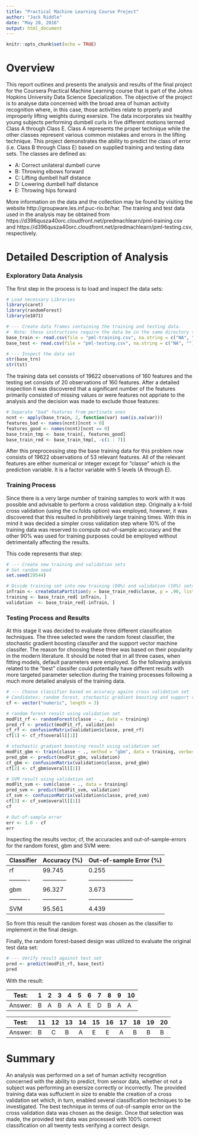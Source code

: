 ```yaml
---
title: "Practical Machine Learning Course Project"
author: "Jack Riddle"
date: "May 20, 2016"
output: html_document
---
```


```r
knitr::opts_chunk$set(echo = TRUE)
```

# Overview

This report outlines and presents the analysis and results of the final project for the Coursera Practical Machine Learning course that is part of the Johns Hopkins University Data Science Specialization. The objective of the project is to analyse data concerned with the broad area of human activity recognition where, in this case, those activities relate to prperly and improperly lifting weights during exersize. The data incorporates six healthy young subjects performing dumbell curls in five different motions termed Class A through Class E. Class A represents the proper technique while the other classes represent various common mistakes and errors in the lifting technique. This project demonstrates the ability to predict the class of error (i.e. Class B through Class E) based on supplied training and testing data sets. The classes are defined as:

* A: Correct unilateral dumbell curve
* B: Throwing elbows forward
* C: Lifting dumbell half distance
* D: Lowering dumbell half distance
* E: Throwing hips forward


More information on the data and the collection may be found by visiting the website http://groupware.les.inf.puc-rio.br/har. The training and test data used in the analysis may be obtained from https://d396qusza40orc.cloudfront.net/predmachlearn/pml-training.csv and https://d396qusza40orc.cloudfront.net/predmachlearn/pml-testing.csv, respectively.    



# Detailed Description of Analysis

### Exploratory Data Analysis

The first step in the process is to load and inspect the data sets:
```r
# Load necessary Libraries
library(caret)
library(randomForest)
library(e1071)

# --- Create data frames containing the training and testing data. 
#  Note: these instructions require the data be in the same directory this file
base_train <- read.csv(file = "pml-training.csv", na.string = c("NA", ""))
base_test <- read.csv(file = "pml-testing.csv", na.string = c("NA", ""))

# --- Inspect the data set
str(base_trn)
str(tst)
```

The training data set consists of 19622 observations of 160 features and the testing set consists of 20 observations of 160 features. After a detailed inspection it was discovered that a significant number of the features primarily consisted of missing values or were features not appriate to the analysis and the decision was made to exclude those features:
```r
# Separate "bad" features from pertinate ones 
ncnt <- apply(base_train, 2, function(var) sum(is.na(var)))
features_bad <- names(ncnt)[ncnt > 0]
features_good <- names(ncnt)[ncnt == 0]
base_train_tmp <- base_train[, features_good]
base_train_red <- base_train_tmp[, -c(1 : 7)]
```

After this preprocessing step the base training data for this problem now consists of 19622 observations of 53 relevant features. All of the relevant features are either numerical or integer except for "classe" which is the prediction variable. It is a factor variable with 5 levels (A through E).

### Training Process

Since there is a very large number of training samples to work with it was possible and advisable to perform a cross validation step. Originally a k-fold cross validation (using the cv.folds option) was employed, however, it was discovered that this resulted in prohibitively large training times. With this in mind it was decided a simpler cross validation step where 10% of the training data was reserved to compute out-of-sample accuracy and the other 90% was used for training purposes could be employed without detrimentally affecting the results. 

This code represents that step:
```r
# --- Create new training and validation sets
# Set random seed
set.seed(29544)

# Divide training set into new training (90%) and validation (10%) sets 
inTrain <- createDataPartition(y = base_train_red$classe, p = .90, list = FALSE)
training <- base_train_red[ inTrain, ]
validation  <- base_train_red[-inTrain, ]
```

### Testing Process and Results

At this stage it was decided to evaluate three different classification techniques. The three selected were the random forest classifier, the stochastic gradient boosting classifer and the support vector machine classifer. The reason for choosing these three was based on their popularity in the modern literature. It should be noted that in all three cases, when fitting models, default parameters were employed. So the following analysis related to the "best" classifer could potentially have different results with more targeted parameter selection during the training processes following a much more detailed analysis of the training data.  

```r
# --- Choose classifier based on accuracy agains cross validation set
# Candidates: random forest, stochastic gradient boosting and support vector machine
cf <- vector("numeric", length = 3)

# random forest result using validation set
modFit_rf <- randomForest(classe ~ ., data = training)
pred_rf <- predict(modFit_rf, validation)
cf_rf <- confusionMatrix(validation$classe, pred_rf)
cf[1] <- cf_rf$overall[[1]]

# stochastic gradient boosting result using validation set
modFit_gbm <- train(classe ~ ., method = "gbm", data = training, verbose = FALSE)
pred_gbm <- predict(modFit_gbm, validation)
cf_gbm <- confusionMatrix(validation$classe, pred_gbm)
cf[2] <- cf_gbm$overall[[1]]

# SVM result using validation set
modFit_svm <- svm(classe ~ ., data = training)
pred_svm <- predict(modFit_svm, validation)
cf_svm <- confusionMatrix(validation$classe, pred_svm)
cf[3] <- cf_svm$overall[[1]]
cf

# Out-of-sample error
err <- 1.0 - cf  
err
```

Inspecting the results vector, cf, the accuracies and out-of-sample-errors for the random forest, gbm and SVM were:

Classifier | Accuracy (%) | Out-of-sample Error (%) 
---------- | ------------ | ----------------------- 
rf         | 99.745       | 0.255
---------- | ------------ | -----------------------
gbm        | 96.327       | 3.673 
---------- | ------------ | ----------------------- 
SVM        | 95.561       | 4.439 

So from this result the random forest was chosen as the classifier to implement in the final design.

Finally, the random forest-based design was utilized to evaluate the original test data set:
```r
# --- Verify result against test set
pred <- predict(modFit_rf, base_test)
pred
```
With the result:

Test:   | 1 | 2 | 3 | 4 | 5 | 6 | 7 | 8 | 9 |10
------- | - | - | - | - | - | - | - | - | - | -
Answer: | B | A | B | A | A | E | D | B | A | A

Test:   |11 |12 |13 |14 |15 |16 |17 |18 |19 |20
------- | - | - | - | - | - | - | - | - | - | -
Answer: | B | C | B | A | E | E | A | B | B | B



# Summary

An analysis was performed on a set of human activity recognition concerned with the ability to predict, from sensor data, whether ot not a subject was performing an exersize correctly or incorrectly. The provided training data was suffucient in size to enable the creation of a cross validation set which, in turn, enabled several classification techniques to be investigated. The best technique in terms of out-of-sample error on the cross validation data was chosen as the design. Once that selection was made, the provided test data was processed with 100% correct classification on all twenty tests verifying a correct design.        

